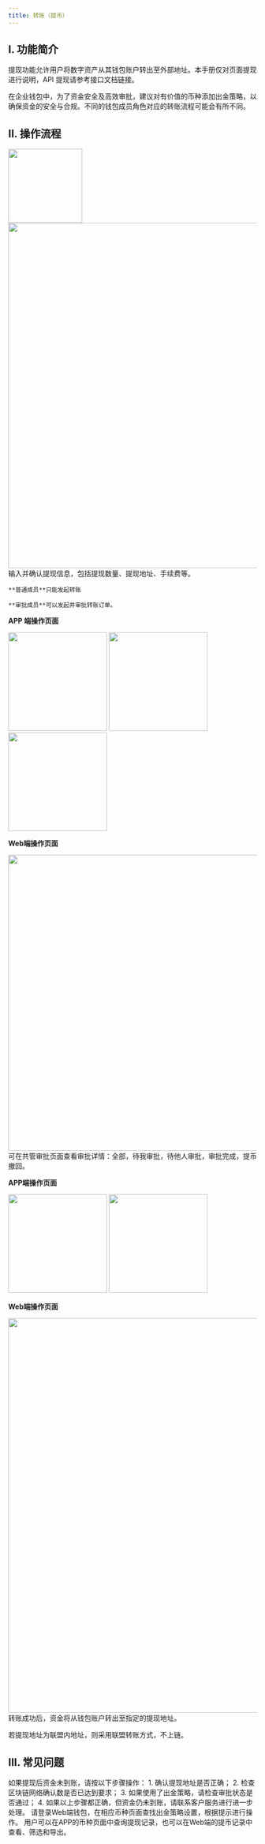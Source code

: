 ```yaml
---
title: 转账（提币）
---
```


## I. 功能简介

提现功能允许用户将数字资产从其钱包账户转出至外部地址。本手册仅对页面提现进行说明，API 提现请参考接口文档链接。

在企业钱包中，为了资金安全及高效审批，建议对有价值的币种添加出金策略，以确保资金的安全与合规。不同的钱包成员角色对应的转账流程可能会有所不同。

## II. 操作流程

<Steps>
<Step title="选择钱包">
<div className="w-full flex items-center justify-center">
        <img src="/images/custody-guide/transfer1cn.png" width="150"/>
        <img src="/images/custody-guide/transfer5cn.png" width="700"/>
</div>

</Step>
<Step title="填写并确认转账信息">
    输入并确认提现信息，包括提现数量、提现地址、手续费等。

    **普通成员**只能发起转账    

    **审批成员**可以发起并审批转账订单。


**APP 端操作页面**
<div className="w-full flex items-center justify-center">
<CardGroup cols={3}>
    <img src="/images/custody-guide/transfer2cn.png" width="200"/>
    <img src="/images/custody-guide/transfer3cn.png" width="200"/>
    <img src="/images/custody-guide/transfer4cn.png" width="200"/>
</CardGroup>
</div>

**Web端操作页面**
 <div className="w-full flex items-center justify-center">
    <img src="/images/custody-guide/transfer6cn.png" width="600"/>
</div>

 </Step>

<Step title="审批流程">
可在共管审批页面查看审批详情：全部，待我审批，待他人审批，审批完成，提币撤回。

**APP端操作页面**

<div className="w-full flex items-center justify-center">
<CardGroup cols={2}>
    <img src="/images/custody-guide/transfer8cn.png" width="200"/>
    <img src="/images/custody-guide/transfer9cn.png" width="200"/>
</CardGroup>
</div>


**Web端操作页面**
<div className="w-full flex items-center justify-center">
    <img src="/images/custody-guide/transfer7cn.png" width="800"/>
</div>

</Step>
<Step title="转账成功">
转账成功后，资金将从钱包账户转出至指定的提现地址。

若提现地址为联盟内地址，则采用联盟转账方式，不上链。
</Step>
</Steps>

## III. 常见问题

<Accordion title="提现后资金未到账怎么办？">
如果提现后资金未到账，请按以下步骤操作：
1. 确认提现地址是否正确；
2. 检查区块链网络确认数是否已达到要求；
3. 如果使用了出金策略，请检查审批状态是否通过；
4. 如果以上步骤都正确，但资金仍未到账，请联系客户服务进行进一步处理。
</Accordion>
<Accordion title="如何添加出金策略？">
请登录Web端钱包，在相应币种页面查找出金策略设置，根据提示进行操作。
</Accordion>
<Accordion title="如何查询提现记录？">
用户可以在APP的币种页面中查询提现记录，也可以在Web端的提币记录中查看、筛选和导出。
</Accordion>
